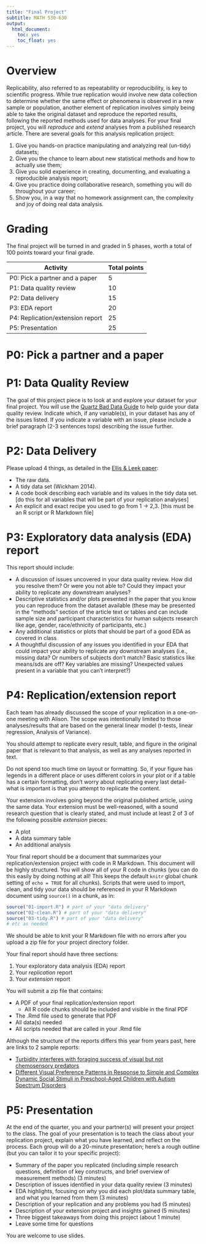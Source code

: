 ```yaml
---
title: "Final Project"
subtitle: MATH 530-630
output:
  html_document:
    toc: yes
    toc_float: yes
---
```



# Overview

Replicability, also referred to as repeatability or reproducibility, is key to scientific progress. While true replication would involve new data collection to determine whether the same effect or phenomena is observed in a new sample or population, another element of replication involves simply being able to take the original dataset and reproduce the reported results, following the reported methods used for data analyses. For your final project, you will *reproduce* and *extend* analyses from a published research article. There are several goals for this analysis replication project:

1) Give you hands-on practice manipulating and analyzing real (un-tidy) datasets;
2) Give you the chance to learn about new statistical methods and how to actually use them; 
3) Give you solid experience in creating, documenting, and evaluating a reproducible analysis report; 
4) Give you practice doing collaborative research, something you will do throughout your career; 
5) Show you, in a way that no homework assignment can, the complexity and joy of doing real data analysis. 

# Grading

The final project will be turned in and graded in 5 phases, worth a total of 100 points toward your final grade.

|Activity| Total points |
|--------| ------------|
| P0: Pick a partner and a paper | 5 |
| P1: Data quality review | 10 |
| P2: Data delivery | 15 |
| P3: EDA report | 20 |
| P4: Replication/extension report | 25 |
| P5: Presentation | 25 |

# P0: Pick a partner and a paper

# P1: Data Quality Review

The goal of this project piece is to look at and explore your dataset for your final project. You will use the [Quartz Bad Data Guide](https://github.com/Quartz/bad-data-guide/) to help guide your data quality review. Indicate which, if any variable(s), in your dataset has any of the issues listed. If you indicate a variable with an issue, please include a brief paragraph (2-3 sentences tops) describing the issue further. 

# P2: Data Delivery

Please upload 4 things, as detailed in the [Ellis & Leek paper](https://peerj.com/preprints/3139.pdf):

* The raw data.
* A tidy data set (Wickham 2014).
* A code book describing each variable and its values in the tidy data set. [do this for all variables that will be part of your replication analyses]
* An explicit and exact recipe you used to go from 1 -> 2,3. [this must be an R script or R Markdown file]

# P3: Exploratory data analysis (EDA) report

This report should include:

* A discussion of issues uncovered in your data quality review. How did you resolve them? Or were you not able to? Could they impact your ability to replicate any downstream analyses? 
* Descriptive statistics and/or plots presented in the paper that you know you can reproduce from the dataset available (these may be presented in the "methods" section of the article text or tables and can include sample size and participant characteristics for human subjects research like age, gender, race/ethnicity of participants, etc.) 
* Any additional statistics or plots that should be part of a good EDA as covered in class
* A thoughtful discussion of any issues you identified in your EDA that could impact your ability to replicate any downstream analyses (i.e., missing data? Or numbers of subjects don't match? Basic statistics like means/sds are off? Key variables are missing? Unexpected values present in a variable that you can't interpret?)


# P4: Replication/extension report

Each team has already discussed the scope of your replication in a one-on-one meeting with Alison. The scope was intentionally limited to those analyses/results that are based on the general linear model (t-tests, linear regression, Analysis of Variance). 

You should attempt to replicate every result, table, and figure in the original paper that is relevant to that analysis, as well as any analyses reported in text.  

Do not spend too much time on layout or formatting. So, if your figure has legends in a different place or uses different colors in your plot or if a table has a certain formatting, don't worry about replicating every last detail- what is important is that you attempt to replicate the content.

Your extension involves going beyond the original published article, using the same data. Your extension must be well-reasoned, with a sound research question that is clearly stated, and must include at least 2 of 3 of the following possible *extension* pieces:

* A plot 
* A data summary table
* An additional analysis 

Your final report should be a document that summarizes your replication/extension project with code in R Markdown. This document will be highly structured. You will show all of your R code in chunks (you can do this easily by doing nothing at all! This keeps the default `knitr` global chunk setting of `echo = TRUE` for all chunks). Scripts that were used to import, clean, and tidy your data should be referenced in your R Markdown document using `source()` in a chunk, as in:

```r
source("01-import.R") # part of your "data delivery"
source("02-clean.R") # part of your "data delivery"
source("03-tidy.R") # part of your "data delivery"
# etc as needed
```

We should be able to knit your R Markdown file with no errors after you upload a zip file for your project directory folder.

Your final report should have three sections:

1. Your exploratory data analysis (EDA) report
1. Your *replication* report
1. Your *extension* report

You will submit a zip file that contains:

* A PDF of your final replication/extension report
    - All R code chunks should be included and visible in the final PDF
* The .Rmd file used to generate that PDF
* All data(s) needed
* All scripts needed that are called in your .Rmd file

Although the structure of the reports differs this year from years past, here are links to 2 sample reports:

* [Turbidity interferes with foraging success of visual but not chemosensory predators](final-examples/example1.pdf)
* [Different Visual Preference Patterns in Response to Simple and Complex Dynamic Social Stimuli in Preschool-Aged Children with Autism Spectrum Disorders](final-examples/example2.pdf)




# P5: Presentation

At the end of the quarter, you and your partner(s) will present your project to the class. The goal of your presentation is to teach the class about your replication project, explain what you have learned, and reflect on the process. Each group will do a 20-minute presentation; here's a rough outline (but you can tailor it to your specific project):

* Summary of the paper you replicated (including simple research questions, definition of key constructs, and brief overview of measurement methods) (3 minutes)
* Description of issues identified in your data quality review (3 minutes)
* EDA highlights, focusing on *why* you did each plot/data summary table, and what you learned from them (3 minutes)
* Description of your replication and any problems you had (5 minutes)
* Description of your extension project and insights gained (5 minutes)
* Three biggest takeaways from doing this project (about 1 minute)
* Leave some time for questions

You are welcome to use slides.








